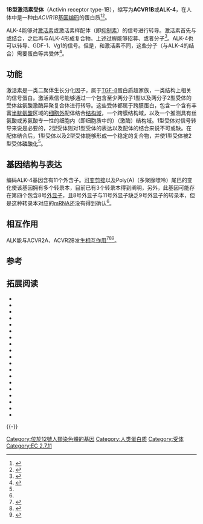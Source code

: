 {{Infobox_gene}}
'''1B型激活素受体'''（Activin receptor type-1B），缩写为'''ACVR1B'''或'''ALK-4'''，在人体中是一种由''ACVR1B''[[基因|基因]][[基因表达|编码]]的蛋白质<ref name="pmid8397373">{{cite journal | vauthors = ten Dijke P, Ichijo H, Franzén P, Schulz P, Saras J, Toyoshima H, Heldin CH, Miyazono K | title = Activin receptor-like kinases: a novel subclass of cell-surface receptors with predicted serine/threonine kinase activity | url = https://archive.org/details/sim_oncogene_1993-10_8_10/page/2879 | journal = Oncogene | volume = 8 | issue = 10 | pages = 2879-87  | date = October 1993 | pmid = 8397373 | pmc =  | doi =  }}</ref><ref name="entrez">{{cite web| title = Entrez Gene: ACVR1B activin A receptor, type IB| url = http://www.ncbi.nlm.nih.gov/sites/entrez?Db=gene&Cmd=ShowDetailView&TermToSearch=91| accessdate = | archive-date = 2019-09-18| archive-url = https://web.archive.org/web/20190918234327/https://www.ncbi.nlm.nih.gov/gene?Db=gene&Cmd=ShowDetailView&TermToSearch=91| dead-url = no}}</ref>。

ALK-4能够对[[激活素|激活素]]或激活素样配体（即[[激活素与抑制素|抑制素]]）的信号进行转导。激活素首先与{{Link-en|ACVR2A|ACVR2A}}或{{Link-en|ACVR2B|ACVR2B}}结合，之后再与ALK-4形成复合物。上述过程能够招募{{link-en|R-SMAD|R-SMAD}}、{{link-en|SMAD2|SMAD2}}或者{{link-en|SMAD3|SMAD3}}分子<ref name="pmid12065756">{{cite journal | vauthors = Inman GJ, Nicolás FJ, Callahan JF, Harling JD, Gaster LM, Reith AD, Laping NJ, Hill CS | title = SB-431542 is a potent and specific inhibitor of transforming growth factor-beta superfamily type I activin receptor-like kinase (ALK) receptors ALK4, ALK5, and ALK7 | journal = Mol. Pharmacol. | volume = 62 | issue = 1 | pages = 65-74 | year = 2002 | pmid = 12065756 | doi = 10.1124/mol.62.1.65 }}</ref>。ALK-4也可以转导{{Link-en|NODAL蛋白|NODAL|NODAL}}、GDF-1、Vg1的信号。但是，和激活素不同，这些分子（与ALK-4的结合）需要{{link-en|Cripto|Cripto}}蛋白等共受体<ref name="pmid12665502">{{cite journal | vauthors = Harrison CA, Gray PC, Koerber SC, Fischer W, Vale W | title = Identification of a functional binding site for activin on the type I receptor ALK4 | journal = J. Biol. Chem. | volume = 278 | issue = 23 | pages = 21129-35 | year = 2003 | pmid = 12665502 | doi = 10.1074/jbc.M302015200 }}</ref>。

==功能==
激活素是一类二聚体生长分化因子，属于[[轉化生長因子-β|TGF-β]]蛋白质超家族，一类结构上相关的信号蛋白。激活素信号能够通过一个包含至少两分子1型以及两分子2型受体的受体丝氨酸激酶异聚复合体进行转导。这些受体都属于跨膜蛋白，包含一个含有丰富[[半胱氨酸|半胱氨酸]]区域的[[细胞外|细胞外]]配体结合[[结构域|结构域]]，一个跨膜结构域，以及一个推测具有丝氨酸或苏氨酸专一性的细胞内（即细胞质中的）（激酶）结构域。1型受体对信号转导来说是必要的，2型受体则对1型受体的表达以及配体的结合来说不可或缺。在配体结合后，1型受体以及2型受体能够形成一个稳定的复合物，并使1型受体被2型受体[[磷酸化|磷酸化]]<ref name="entrez"/>。

==基因结构与表达==
编码ALK-4基因含有11个外含子。[[可变剪接|可变剪接]]以及Poly(A)（多聚腺嘌呤）尾巴的变化使该基因拥有多个转录本，目前已有3个转录本得到阐明，另外，此基因可能存在第四个包含8号[[外显子|外显子]]，且8号外显子与11号外显子缺乏9号外显子的转录本，但是这种转录本对应的[[mRNA|mRNA]]还没有得到确认<ref name="entrez"/>。

== 相互作用 ==
ALK能与ACVR2A、ACVR2B发生[[蛋白質交互作用|相互作用]]<ref name = pmid9892009>{{cite journal | vauthors = Lebrun JJ, Takabe K, Chen Y, Vale W | title = Roles of pathway-specific and inhibitory Smads in activin receptor signaling | journal = Mol. Endocrinol. | volume = 13 | issue = 1 | pages = 15-23  | date = January 1999 | pmid = 9892009 | doi = 10.1210/mend.13.1.0218 }}</ref><ref name = pmid8622651>{{cite journal | vauthors = Attisano L, Wrana JL, Montalvo E, Massagué J | title = Activation of signalling by the activin receptor complex | url = https://archive.org/details/sim_molecular-and-cellular-biology_1996-03_16_3/page/1066 | journal = Mol. Cell. Biol. | volume = 16 | issue = 3 | pages = 1066-73  | date = March 1996 | pmid = 8622651 | pmc = 231089 | doi =  }}</ref><ref name = pmid8612709>{{cite journal | vauthors = De Winter JP, De Vries CJ, Van Achterberg TA, Ameerun RF, Feijen A, Sugino H, De Waele P, Huylebroeck D, Verschueren K, Van Den Eijden-Van Raaij AJ | title = Truncated activin type II receptors inhibit bioactivity by the formation of heteromeric complexes with activin type I. receptors | journal = Exp. Cell Res. | volume = 224 | issue = 2 | pages = 323-34  | date = May 1996 | pmid = 8612709 | doi = 10.1006/excr.1996.0142 }}</ref>。

==参考==
{{reflist}}

==拓展阅读==
{{refbegin | 2}}
* {{cite journal | vauthors = Welt CK | title = The physiology and pathophysiology of inhibin, activin and follistatin in female reproduction | journal = Curr. Opin. Obstet. Gynecol. | volume = 14 | issue = 3 | pages = 317-23 | year = 2002 | pmid = 12032389 | doi = 10.1097/00001703-200206000-00012 }}
* {{cite journal | vauthors = Liu F, Ventura F, Doody J, Massagué J | title = Human type II receptor for bone morphogenic proteins (BMPs): extension of the two-kinase receptor model to the BMPs | url = https://archive.org/details/sim_molecular-and-cellular-biology_1995-07_15_7/page/3479 | journal = Mol. Cell. Biol. | volume = 15 | issue = 7 | pages = 3479-86 | year = 1995 | pmid = 7791754 | pmc = 230584 | doi =  10.1128/mcb.15.7.3479}}
* {{cite journal | vauthors = Xu J, Matsuzaki K, McKeehan K, Wang F, Kan M, McKeehan WL | title = Genomic structure and cloned cDNAs predict that four variants in the kinase domain of serine/threonine kinase receptors arise by alternative splicing and poly(A) addition | journal = Proc. Natl. Acad. Sci. U.S.A. | volume = 91 | issue = 17 | pages = 7957-61 | year = 1994 | pmid = 8058741 | pmc = 44523 | doi = 10.1073/pnas.91.17.7957 }}
* {{cite journal | vauthors = Cárcamo J, Weis FM, Ventura F, Wieser R, Wrana JL, Attisano L, Massagué J | title = Type I receptors specify growth-inhibitory and transcriptional responses to transforming growth factor beta and activin | url = https://archive.org/details/sim_molecular-and-cellular-biology_1994-06_14_6/page/n291 | journal = Mol. Cell. Biol. | volume = 14 | issue = 6 | pages = 3810-21 | year = 1994 | pmid = 8196624 | pmc = 358748 | doi =  }}
* {{cite journal | vauthors = De Winter JP, De Vries CJ, Van Achterberg TA, Ameerun RF, Feijen A, Sugino H, De Waele P, Huylebroeck D, Verschueren K, Van Den Eijden-Van Raaij AJ | title = Truncated activin type II receptors inhibit bioactivity by the formation of heteromeric complexes with activin type I. receptors | journal = Exp. Cell Res. | volume = 224 | issue = 2 | pages = 323-34 | year = 1996 | pmid = 8612709 | doi = 10.1006/excr.1996.0142 }}
* {{cite journal | vauthors = Attisano L, Wrana JL, Montalvo E, Massagué J | title = Activation of signalling by the activin receptor complex | url = https://archive.org/details/sim_molecular-and-cellular-biology_1996-03_16_3/page/1066 | journal = Mol. Cell. Biol. | volume = 16 | issue = 3 | pages = 1066-73 | year = 1996 | pmid = 8622651 | pmc = 231089 | doi =  }}
* {{cite journal | vauthors = Lebrun JJ, Vale WW | title = Activin and inhibin have antagonistic effects on ligand-dependent heteromerization of the type I and type II activin receptors and human erythroid differentiation | url = https://archive.org/details/sim_molecular-and-cellular-biology_1997-03_17_3/page/1682 | journal = Mol. Cell. Biol. | volume = 17 | issue = 3 | pages = 1682-91 | year = 1997 | pmid = 9032295 | pmc = 231893 | doi =  }}
* {{cite journal | vauthors = Röijer E, Miyazono K, Aström AK, Geurts van Kessel A, ten Dijke P, Stenman G | title = Chromosomal localization of three human genes encoding members of the TGF-beta superfamily of type I serine/threonine kinase receptors | journal = Mamm. Genome | volume = 9 | issue = 3 | pages = 266-8 | year = 1998 | pmid = 9501322 | doi = 10.1007/s003359900745 }}
* {{cite journal | vauthors = Souchelnytskyi S, Nakayama T, Nakao A, Morén A, Heldin CH, Christian JL, ten Dijke P | title = Physical and functional interaction of murine and Xenopus Smad7 with bone morphogenetic protein receptors and transforming growth factor-beta receptors | journal = J. Biol. Chem. | volume = 273 | issue = 39 | pages = 25364-70 | year = 1998 | pmid = 9738003 | doi = 10.1074/jbc.273.39.25364 }}
* {{cite journal | vauthors = Hashimoto O, Yamato K, Koseki T, Ohguchi M, Ishisaki A, Shoji H, Nakamura T, Hayashi Y, Sugino H, Nishihara T | title = The role of activin type I receptors in activin A-induced growth arrest and apoptosis in mouse B-cell hybridoma cells | journal = Cell. Signal. | volume = 10 | issue = 10 | pages = 743-9 | year = 1998 | pmid = 9884026 | doi = 10.1016/S0898-6568(98)00021-7 }}
* {{cite journal | vauthors = Lebrun JJ, Takabe K, Chen Y, Vale W | title = Roles of pathway-specific and inhibitory Smads in activin receptor signaling | journal = Mol. Endocrinol. | volume = 13 | issue = 1 | pages = 15-23 | year = 1999 | pmid = 9892009 | doi = 10.1210/mend.13.1.0218 }}
* {{cite journal | vauthors = Gray PC, Greenwald J, Blount AL, Kunitake KS, Donaldson CJ, Choe S, Vale W | title = Identification of a binding site on the type II activin receptor for activin and inhibin | journal = J. Biol. Chem. | volume = 275 | issue = 5 | pages = 3206-12 | year = 2000 | pmid = 10652306 | doi = 10.1074/jbc.275.5.3206 }}
* {{cite journal | vauthors = Zhou Y, Sun H, Danila DC, Johnson SR, Sigai DP, Zhang X, Klibanski A | title = Truncated activin type I receptor Alk4 isoforms are dominant negative receptors inhibiting activin signaling | journal = Mol. Endocrinol. | volume = 14 | issue = 12 | pages = 2066-75 | year = 2000 | pmid = 11117535 | doi = 10.1210/me.14.12.2066 }}
* {{cite journal | vauthors = Su GH, Bansal R, Murphy KM, Montgomery E, Yeo CJ, Hruban RH, Kern SE | title = ACVR1B (ALK4, activin receptor type 1B) gene mutations in pancreatic carcinoma | journal = Proc. Natl. Acad. Sci. U.S.A. | volume = 98 | issue = 6 | pages = 3254-7 | year = 2001 | pmid = 11248065 | pmc = 30640 | doi = 10.1073/pnas.051484398 }}
* {{cite journal | vauthors = Chapman SC, Woodruff TK | title = Modulation of activin signal transduction by inhibin B and inhibin-binding protein (INhBP) | journal = Mol. Endocrinol. | volume = 15 | issue = 4 | pages = 668-79 | year = 2001 | pmid = 11266516 | doi = 10.1210/me.15.4.668 }}
* {{cite journal | vauthors = Wurthner JU, Frank DB, Felici A, Green HM, Cao Z, Schneider MD, McNally JG, Lechleider RJ, Roberts AB | title = Transforming growth factor-beta receptor-associated protein 1 is a Smad4 chaperone | journal = J. Biol. Chem. | volume = 276 | issue = 22 | pages = 19495-502 | year = 2001 | pmid = 11278302 | doi = 10.1074/jbc.M006473200 }}
* {{cite journal | vauthors = Parks WT, Frank DB, Huff C, Renfrew Haft C, Martin J, Meng X, de Caestecker MP, McNally JG, Reddi A, Taylor SI, Roberts AB, Wang T, Lechleider RJ | title = Sorting nexin 6, a novel SNX, interacts with the transforming growth factor-beta family of receptor serine-threonine kinases | journal = J. Biol. Chem. | volume = 276 | issue = 22 | pages = 19332-9 | year = 2001 | pmid = 11279102 | doi = 10.1074/jbc.M100606200 }}
* {{cite journal | vauthors = Birkey Reffey S, Wurthner JU, Parks WT, Roberts AB, Duckett CS | title = X-linked inhibitor of apoptosis protein functions as a cofactor in transforming growth factor-beta signaling | journal = J. Biol. Chem. | volume = 276 | issue = 28 | pages = 26542-9 | year = 2001 | pmid = 11356828 | doi = 10.1074/jbc.M100331200 }}
* {{cite journal | vauthors = Bianco C, Adkins HB, Wechselberger C, Seno M, Normanno N, De Luca A, Sun Y, Khan N, Kenney N, Ebert A, Williams KP, Sanicola M, Salomon DS | title = Cripto-1 activates nodal- and ALK4-dependent and -independent signaling pathways in mammary epithelial Cells | url = https://archive.org/details/sim_molecular-and-cellular-biology_2002-04_22_8/page/2586 | journal = Mol. Cell. Biol. | volume = 22 | issue = 8 | pages = 2586-97 | year = 2002 | pmid = 11909953 | pmc = 133714 | doi = 10.1128/MCB.22.8.2586-2597.2002 }}
{{refend}}

{{-}}
{{PDB Gallery |geneid = 91}}
{{TGF beta signaling}}
{{酶联受体}}

{{Portal bar|遗传学|分子与細胞生物学}}

[[Category:位於12號人類染色體的基因|Category:位於12號人類染色體的基因]]
[[Category:人类蛋白质|Category:人类蛋白质]]
[[Category:受体|Category:受体]]
[[Category:EC_2.7.11|Category:EC 2.7.11]]